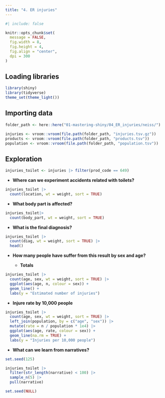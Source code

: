 ```yaml
---
title: "4. ER injuries"
---
```


```r
#| include: false

knitr::opts_chunk$set(
  message = FALSE,
  fig.width = 8,
  fig.height = 4,
  fig.align = "center",
  dpi = 300
)
```


## Loading libraries

```r
library(shiny)
library(tidyverse)
theme_set(theme_light())
```

## Importing data

```r
folder_path <- here::here("01-mastering-shiny/04_ER_injuries/neiss/")

injuries <- vroom::vroom(file.path(folder_path, "injuries.tsv.gz"))
products <- vroom::vroom(file.path(folder_path, "products.tsv"))
population <- vroom::vroom(file.path(folder_path, "population.tsv"))
```

## Exploration

```r
injuries_toilet <- injuries |> filter(prod_code == 649)
```

- **Where can we experiment accidents related with toilets?**

```r
injuries_toilet |>
  count(location, wt = weight, sort = TRUE)
```

- **What body part is affected?**

```r
injuries_toilet|>
  count(body_part, wt = weight, sort = TRUE)
```

- **What is the final diagnosis?**

```r
injuries_toilet |>
  count(diag, wt = weight, sort = TRUE) |>
  head()
```

- **How many people have suffer from this result by sex and age?**

  - **Totals**
  
```r
injuries_toilet |>
  count(age, sex, wt = weight, sort = TRUE) |>
  ggplot(aes(age, n, colour = sex)) +
  geom_line() +
  labs(y = "Estimated number of injuries")
```

  - **Injure rate by 10,000 people**
  
```r
injuries_toilet |>
  count(age, sex, wt = weight, sort = TRUE) |>
  left_join(population, by = c("age", "sex")) |>
  mutate(rate = n / population * 1e4) |>
  ggplot(aes(age, rate, colour = sex)) +
  geom_line(na.rm = TRUE) +
  labs(y = "Injuries per 10,000 people")
```

  - **What can we learn from narratives?**

```r
set.seed(125)

injuries_toilet |>
  filter(str_length(narrative) < 100) |>
  sample_n(5) |>
  pull(narrative)

set.seed(NULL)
```
